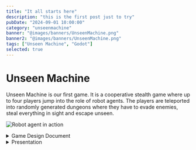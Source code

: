 ```yaml
---
title: "It all starts here"
description: "this is the first post just to try"
pubDate: "2024-09-01 10:00:00"
category: "unseenmachine"
banner: "@images/banners/UnseenMachine.png"
banner2: "@images/banners/UnseenMachine.png"
tags: ["Unseen Machine", "Godot"]
selected: true
---
```


# Unseen Machine

Unseen Machine is our first game. It is a cooperative stealth game where up to four players jump into the role of robot agents. The players are teleported into randomly generated dungeons where they have to evade enemies, steal everything in sight and escape unseen.

![Robot agent in action](@images/gamepages/UnseenMachine.png "Early concept art")

<details>
  <summary>Game Design Document</summary>

# Game Design document

## Table of Contents

1. [Overview](#overview)<br/>
1.1. [Look and Feel](#look-and-feel)<br/>
1.2. [Gameplay loop](#gameplay-loop)<br/>
1.3. [Playtime](#playtime)<br/>
1.4. [Meta Progression](#meta-progression)<br/>
1.5. [Prototype](#prototype)
2. [Main Menu](#main-menu)
3. [Lobby](#lobby)<br/>
3.1. [Spawning Area](#spawning-area)<br/>
3.2. [Mission Area](#mission-area)<br/>
3.3. [Training Area](#training-area)<br/>
3.4. [Social Area](#social-area)<br/>
4. [Mission Generation and Design](#mission-generation-and-design)
5. [Game Mechanics](#game-mechanics)<br/>
5.1. [Movement](#movement)<br/>
5.2. [Interaction](#interaction)<br/>
5.3. [Visibility](#visiblity)<br/>
5.4. [Combat](#combat)<br/>
5.5. [Abilities](#abilities)<br/>
6. [Player Character Design](#player-character-design)
7. [Enemy Design](#enemy-design)<br/>
7.1. [Robob](#robob)<br/>
7.2. [MouseBot](#mousebot)<br/>
7.3. [SpringBot](#springbot)<br/>
7.4. [Motherscuttler](#motherscuttler)<br/>
7.5. [Scuttler](#scuttler)<br/>
7.6. [MoweBot](#mowebot)<br/>
7.7. [BigBot](#bigbot)<br/>
7.8. [SloBot](#slobot)<br/>
7.9. [TurBot](#turbot)<br/>
8. [Visual Design](#visual-design)
9. [Sound Design](#sound-design)
10. [Networking](#networking)

## Disclaimer
The player will be referred to as 'they' throughout this document, regardless of gender identity.

## Overview
Unseen Machine is a cooperative stealth-action game in which up to four players jump into the role of robotic burglars. Their goal is to explore randomly generated dungeons, extract valuable artifacts and escape unseen. On the way to the objective the players must avoid robotic guards and steal everything that isn't nailed to the walls.

Unseen Machine focuses on fast paced gameplay, placing high speed evasive movement over slow and methodic sneaking. Each player can customize their robot with different looks and abilities to overcome gameplay challanges in different ways.

### Look and Feel
Unseen Machine is set in a retro-futuristic setting, combining clean scifi astethics with crt-monitors and cassette tapes.

The player sees this world from a first person perspective, for immersive and tense gameplay.

### Gameplay loop
The player starts out in their lobby. The lobby, allows other players to join the hosts session. 

### Playtime
Since each level is randomly generated Unseen Machine offers a great degree of replayability. The player will spend between 5 to 20 minutes for one mission, depending on the generated mission's size and complexity. To keep the player engaged and offer a longtime motivation, the player will experience [Meta Progression](#meta-progression) in-between the actual missions. Ideally this will make the player come back to the game regularly to unlock and play new content.

### Meta Progression
Completing a mission will reward the player with currency, depending on the mission difficulity and the score reached. The player can then spend the currency in the base for permanent unlocks. The player can unlock new gameplay features and visuals for their character.

### Prototype
In the prototype the player will be able to host or join a game lobby from the main menu. Once in the lobby the player will be able to start a randomly generated mission. The mission will feature one main- and one side-mission-objective, as well as enemies. The player will be able to complete these missions and be extracted in the extraction area back to the lobby. There the player will be rewarded with currency. Meta progression will not yet be featured in the prototype, since focus is on the core gameplay loop.
## Main Menu
## Lobby
After pressing the host or join button the player is brought into their own lobby or the lobby of the host they connected to, respectivly. The Lobby has is split into four areas:
- The spawning area
- The mission area
- The training area
- The social area
![Early ship concept art](@images/base/ship.png)
### Spawning Area
The spawning area consists of 4 personal pods, one for each player and the docks they connect. When a new player connects they will spawn in their personal pod.
### Mission Area
In the mission area the players can [customize their character](#character-customization) and [select and start missions](#mission-selection). In the middle of the area is the mission slection terminal, interacting with it opens the mission selection menu. Once a mission is selected all connected players have to move to the ready area. Once all players are in the ready area the mission starts. Before starting a mission the players can adjust their gear and appearance at the respective terminal.
![Early bridge concept art](@images/base/bridge.png)
#### Mission Selection
Interacting with the mission selection terminal opens the mission selection menu. Every 30 minutes the mission selection menu generates a set of randomly generated missions. The missions are displayed with information about their complexity and size. Aside from these missions the player can always choose to play the tutorial mission.
#### Mission Ready
Once a player selects a mission the ready area opens up. Once all players are inside the ready area the lobby area is unloaded and the mission assets are generated.
#### Gear Terminal
At the gear area the player can choose different ablilities
#### Appearance Terminal
At the appearance terminal the player can choose different skins and paint jobs for their robot.
### Interacting with other Players

### Training and Social Area
The training and social area are optional areas of the lobby the players can use to try out their gear, spend time waiting for other players to join or to relax inbetween missions. The training area has a practice dummy and parkour elements. The social area has a jukebox that allows players to listen to the games soundtrack.
## Mission Generation and Design
To generate the missions Unseen Machine uses a complex mix of prodecural generation techiques. The generator differentiates between rooms and corridors. Rooms are predesigned assets with random elements. The generator creates a set of random rooms, including necessary rooms, such as the spawn, the extraction zone and the room(s) required for the mission objective. These rooms are then randomly distributed in 3d space. The generator then executes the following steps to ensure that all rooms are connected to each other, directly or indirectly.
- Delauney Triangulation: The generator creates an edge between all rooms, so that all connections form triangles that have no other rooms withhin the triangle.
- Min-Spanning Tree: The generator chooses a subset of the Delauney edges, so that all rooms are connected with a minimal amount of edges.
- Adding back random edges: The generator adds back random edges to create secondary connections.
- Corridor connection: The generator uses a grid and a modified A-Star algorithm to assign corridor attributes to the grid's elements.
- Corridor generation: Depending on it's attributes and neighbours each corridor element then generates the required walls, floor, stairs, etc.
Then each room is randomized to a degree. Each room has elements that are randomly choosen based on a given set of allowed elements.
This mix of generation techniques allows for unique but coherent levels. 
### Tutorial Mission
The tutorial mission is not randomly generated but offers different challanges that allow the player to test out all of the games mechanics in a controlled environment.
## Game Mechanics
### Movement
Unseen Engine offers a varity of movement mechanics to allow for quick, smooth traversel of the environment. the game uses regular first person movement mechanics, allowing the player to walk, sprint, crouch, slide, jump, wallslide and walljump.
#### sprinting
Holding down the shift-key on the keyboard increases the speed the player moves at.
#### crouching
Holding down the c-key the player enteres a crouched state. While crouched the players size, [visibility](#visiblity) and speed are reduced. Releasing the c-key returns the player from the crouched state as soon as the player has enough vertical room to stand up.
#### sliding
If the player enters the crouch state while sprinting, they start sliding. While sliding the player moves at increased speed at a loss of steerability. The players speed decreases steadily until the player is at crouching speed, at which point the player starts to crouch normally. While sliding the players' [visibility](#visiblity) is decreased.
#### jumping
Using the space bar the player jumps into the air. The player can press the space bar again to perform a double jump. The player then has to touch the floor or perform a [wallslide](#wallslide) in order to regain the ability to jump.
#### wallslide
If a jump ends touching a wall, the player slowly slides down the wall.
#### walljump
If the player presses space while wallsliding they jump of the wall.
### Interaction
Looking at an interactable object, the player can press the interaction-button. If the player is close enough to the object the interaction is executed. Examples for interactions are:
- Flipping light switches
- Collecting coins
- Opening doors
- Starting the mission objective
### Visiblity
When the player is in the sightcone of an enemy, their detectionmeter slowly fills up, until the enemy actually sees the player. How quickly the player is detected depends on their visibility. The higher their visibility the faster they are detected. Factors, like how illuminated the players' body is and if they are crouching affects how high their visibility is. How quickly and closely the player moves around enemies also affects their detection.
### Combat
Combat is best avioded, but when there's no other choice the player can defend themselves with meele and ranged attacks.
![Action Poses](@images/player/action_poses.png "Action Poses")
### Abilities
## Player Character Design
It's a robot lady
Very cool

<img src="/src/images/player/concept.png" alt="Robob concept art" width="79.5%" style="display:inline-block;" />
<img src="/src/images/player/main_character.png" alt="Robob concept art" width="19.5%" style="display:inline-block;" />

The arms are very important since they are almost always visible in the first person view.

<img src="/src/images/player/arms.png" alt="Robob concept art" width="45%" style="display:inline-block;" />
<img src="/src/images/player/arms_render.png" alt="Robob concept art" width="54%" style="display:inline-block;" />

## Enemy Design
### Robob
Robob is the standard enemy. What Robob lacks in special abilities it makes up in numbers. Seriously these guys are everywhere.

<div style="display: flex; justify-content: space-between;">
  <Image src={robob} alt="Robob concept art" style="width: 29%;" />
  <Image src={robob_render} alt="Robob Blender render" style="width: 45%;" />
  <Image src={robob_game} alt="Robob Godot concept" style="width: 24%;" />
</div>

On the left is the concept art for Robob, in the middle a render taken in Blender and on the right an example image of how the model would look in the game, rendered in the Godot engine.

### MouseBot
MouseBot is fast, hard to spot and has only one thing on its mind: KILL! When MouseBot spots an enemy it races towards it beeping loudly. Once it reaches its destination it explodes, dealing massive damage to everything around it. Luckily it can be defused with a single well place shot.
![MouseBot](@images/robots/mousebot.png "MouseBot concept art")
### SpringBot
SpringBots have a laser focus, they chase down anything suspicous they see. They kick first and never ask questions due to a lack of a voice module.
![SpringBot](@images/robots/springbot.png "SpringBot concept art")
### Motherscuttler
The mother of all scuttlers. These bots move around slowly, releasing [Scuttlers](#scuttler) periodically to scout for them. While slow, Motherscuttlers have powerful ranged attacks.
![Motherscuttler](@images/robots/motherscuttler.png "Motherscuttler concept art")
### Scuttler
While one scuttler is harmless on its own, they always come in numbers. Scuttlers run around in the vicinity of their [Motherscuttler](#motherscuttler), latching onto the player and slowing them down so that the Motherscuttler can shoot them easier. One Scuttler can be dispatched easily but new ones keep coming until their source is destoryed.
![Scuttler](@images/robots/scuttler.png "Scuttler concept art")
### MoweBot
MoweBots move around the halls quickly. Their big frontal flashlight makes them a threat to every player hiding in the shadows.
![MoweBot](@images/robots/mowebot.png "MoweBot concept art")
### BigBot
BigBots are a real challenge even for the biggest weapons. However they are slow and loud, making them easy to avoid.
If BigBots manage to close the gap they pack a punch and can destroy the player quickly.

<img src="/src/images/robots/bigbot2.png" alt="BigBot concept art" width="49%" style="display:inline-block;" />
<img src="/src/images/robots/bigbot.png" alt="BigBot concept art" width="49%" style="display:inline-block;" />

### SloBot
SloBots are slow and harmless on their own, however they scan their surroundings in a 360 degree perimeter making them hard to get around. Once they spot the player they blair the alarm, notifying all nearby bots of the players position.
![SloBot](@images/robots/slobot.png "SloBot concept art")
### TurBot
TurBots are rare but dangerous. Their long arms allow them to move along all surfaces, making them able to hide in corners and attack from unusual angles. If they are unable to suprise the player they run away, hide and wait for another opportunity for a suprise attack.

<img src="/src/images/robots/turbot.png" alt="TurBot concept art" width="49%" style="display:inline-block;" />
<img src="/src/images/robots/turbot2.png" alt="TurBot concept art" width="49%" style="display:inline-block;" />

## Visual Design
Visually Unseen Machine is stronly inspired by retro-futuristic aesthetics. They can also be described as cassette-future, a future as it was often envisioned in 70s and 80s movies, like Alien (1979). Unseen machine blends these visuals with cartoon shaders and mid-poly topology to achive a unique and easy to read look. Many of the objects in the world also fit into the time period, featuring crts, cassettes, floppy disks and nonsense-machines like big table mounted monitors that display the newspaper. 

An outline shader is used to allow the player to see in total darkness.
## Sound Design
3D sound is important to the player to get an idea of their sorroundings beyond of what they can see.
## Networking
Unseen Machine relies on peer-to-peer networking. This eliminates the need for a server architecture. However players need to share a local network, or have the be conntected over a third party service such as [Steam's peer-to-peer networking](https://partner.steamgames.com/doc/features/multiplayer).

</details>

<details>
  <summary>Presentation</summary>
</details>
